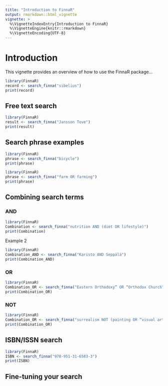 ```yaml
---
title: "Introduction to FinnaR"
output: rmarkdown::html_vignette
vignette: >
  %\VignetteIndexEntry{Introduction to FinnaR}
  %\VignetteEngine{knitr::rmarkdown}
  %\VignetteEncoding{UTF-8}
---
```


# Introduction

This vignette provides an overview of how to use the FinnaR package...

```r
library(FinnaR)
record <- search_finna("sibelius")
print(record)
```

## Free text search
```r
library(FinnaR)
result <- search_finna("Jansson Tove")
print(result)
```

## Search phrase examples
```r
library(FinnaR)
phrase <- search_finna("bicycle")
print(phrase)
```


```r
library(FinnaR)
phrase <- search_finna("farm OR farming")
print(phrase)
```

## Combining search terms

### AND
```r
library(FinnaR)
Combination <- search_finna("nutrition AND (diet OR lifestyle)")
print(Combination)
```

 Example 2
```r
library(FinnaR)
Combination_AND <- search_finna("Karisto AND Seppälä")
print(Combination_AND)
```

### OR
```r
library(FinnaR)
Combination_OR <- search_finna("Eastern Orthodoxy” OR “Orthodox Church")
print(Combination_OR)
```


### NOT
```r
library(FinnaR)
Combination_OR <- search_finna("surrealism NOT (painting OR “visual arts”)")
print(Combination_OR)
```

## ISBN/ISSN search

```r
library(FinnaR)
ISBN <- search_finna("978-951-31-6583-3")
print(ISBN)
```

## Fine-tuning your search

